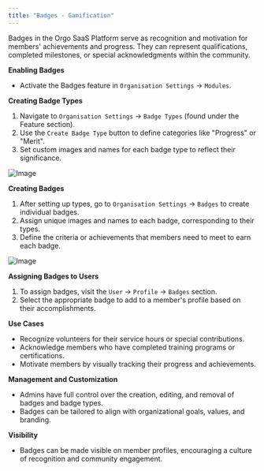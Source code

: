 ```yaml
---
title: "Badges - Gamification"
---
```


Badges in the Orgo SaaS Platform serve as recognition and motivation for members' achievements and progress. They can represent qualifications, completed milestones, or special acknowledgments within the community.

**Enabling Badges**

- Activate the Badges feature in `Organisation Settings` -\> `Modules`.

**Creating Badge Types**

1. Navigate to `Organisation Settings` -\> `Badge Types` (found under the Feature section).
2. Use the `Create Badge Type` button to define categories like "Progress" or "Merit".
3. Set custom images and names for each badge type to reflect their significance.

![Image](/images/platform/Screenshot-2024-03-01-at-18.27.01.png)

**Creating Badges**

1. After setting up types, go to `Organisation Settings` -\> `Badges` to create individual badges.
2. Assign unique images and names to each badge, corresponding to their types.
3. Define the criteria or achievements that members need to meet to earn each badge.

![Image](/images/platform/Screenshot-2024-03-01-at-18.19.33.png)

**Assigning Badges to Users**

1. To assign badges, visit the `User` -\> `Profile` -\> `Badges` section.
2. Select the appropriate badge to add to a member's profile based on their accomplishments.

**Use Cases**

- Recognize volunteers for their service hours or special contributions.
- Acknowledge members who have completed training programs or certifications.
- Motivate members by visually tracking their progress and achievements.

**Management and Customization**

- Admins have full control over the creation, editing, and removal of badges and badge types.
- Badges can be tailored to align with organizational goals, values, and branding.

**Visibility**

- Badges can be made visible on member profiles, encouraging a culture of recognition and community engagement.